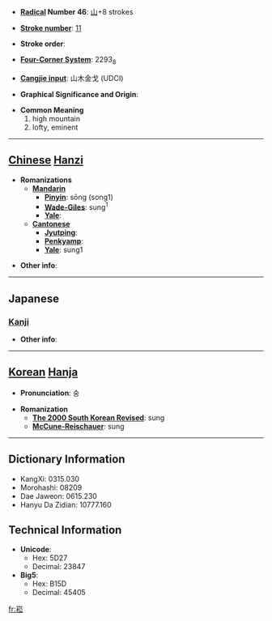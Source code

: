 * '''[[Wiktionary:Chinese radical index| Radical]] Number 46''': [[Wiktionary:Chinese radical index 山|山]]+8 strokes

* '''[[Wiktionary:Chinese total strokes index|Stroke number]]''': [[Wiktionary:Chinese total strokes index 11|11]]

* '''Stroke order''': 

* '''[[Wiktionary:Chinese four corner index|Four-Corner System]]''': 2293<sub>8</sub>

* '''[[Wiktionary:Chinese Cangjie index|Cangjie input]]''': 山木金戈 (UDCI)

* '''Graphical Significance and Origin''': 

* '''Common Meaning'''
*#high mountain
*# lofty, eminent


----

== [[Chinese]] [[Hanzi]] ==

* '''Romanizations'''
** '''[[Mandarin]]'''
*** '''[[Pinyin]]''': sōng (song1)
*** '''[[Wade-Giles]]''': sung<sup>1</sup>
*** '''[[Yale]]''': 
** '''[[Cantonese]]'''
*** '''[[Jyutping]]''':
*** '''[[Penkyamp]]''': 
*** '''[[Yale]]''': sung1

* '''Other info''': 

----

==Japanese==
===[[Kanji]]===
{{kanji|on readings=[[しゅう]] (shū), [[しゅ]] (shu), [[すう]] (sū)
|kun readings=[[そばだつ]] (sobadatsu)
}}

* '''Other info''':  

----

== [[Korean]] [[Hanja]] ==

* '''Pronunciation''': 숭

* '''Romanization'''
** '''[[The 2000 South Korean Revised Romanization|The 2000 South Korean Revised]]''': sung
** '''[[McCune-Reischauer]]''': sung

----

== Dictionary Information ==

* KangXi: 0315.030
* Morohashi: 08209
* Dae Jaweon: 0615.230
* Hanyu Da Zidian: 10777.160

== Technical Information ==

* '''Unicode''':
** Hex: 5D27
** Decimal: 23847
* '''Big5''':
** Hex: B15D
** Decimal: 45405

[[fr:崧]]